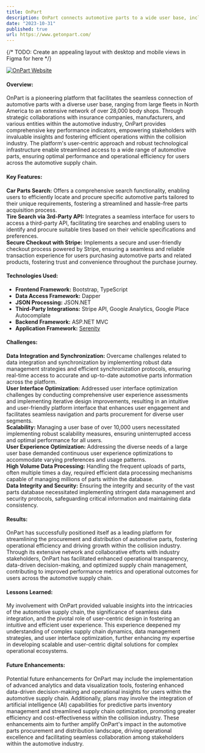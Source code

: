 ```yaml
---
title: OnPart
description: OnPart connects automotive parts to a wide user base, including fleets and over 28,000 body shops. With collaborative industry efforts, it provides key performance indicators for enhanced collision industry operations.
date: "2023-10-31"
published: true
url: https://www.getonpart.com/
---
```


{/* TODO: Create an appealing layout with desktop and mobile views in Figma for here */}

[![OnPart Website](/onpart-website.png)](https://www.onpart.com)

#### Overview:

OnPart is a pioneering platform that facilitates the seamless connection of automotive parts with a diverse user base, ranging from large fleets in North America to an extensive network of over 28,000 body shops. Through strategic collaborations with insurance companies, manufacturers, and various entities within the automotive industry, OnPart provides comprehensive key performance indicators, empowering stakeholders with invaluable insights and fostering efficient operations within the collision industry. The platform's user-centric approach and robust technological infrastructure enable streamlined access to a wide range of automotive parts, ensuring optimal performance and operational efficiency for users across the automotive supply chain.

#### Key Features:

**Car Parts Search:** Offers a comprehensive search functionality, enabling users to efficiently locate and procure specific automotive parts tailored to their unique requirements, fostering a streamlined and hassle-free parts acquisition process.\
**Tire Search via 3rd-Party API:** Integrates a seamless interface for users to access a third-party API, facilitating tire searches and enabling users to identify and procure suitable tires based on their vehicle specifications and preferences.\
**Secure Checkout with Stripe:** Implements a secure and user-friendly checkout process powered by Stripe, ensuring a seamless and reliable transaction experience for users purchasing automotive parts and related products, fostering trust and convenience throughout the purchase journey.

#### Technologies Used:

- **Frontend Framework:** Bootstrap, TypeScript
- **Data Access Framework:** Dapper
- **JSON Processing:** JSON.NET
- **Third-Party Integrations:** Stripe API, Google Analytics, Google Place Autocomplate
- **Backend Framework:** ASP.NET MVC
- **Application Framework:** [Serenity](https://serenity.is/)

#### Challenges:

**Data Integration and Synchronization:** Overcame challenges related to data integration and synchronization by implementing robust data management strategies and efficient synchronization protocols, ensuring real-time access to accurate and up-to-date automotive parts information across the platform.\
**User Interface Optimization:** Addressed user interface optimization challenges by conducting comprehensive user experience assessments and implementing iterative design improvements, resulting in an intuitive and user-friendly platform interface that enhances user engagement and facilitates seamless navigation and parts procurement for diverse user segments.\
**Scalability:** Managing a user base of over 10,000 users necessitated implementing robust scalability measures, ensuring uninterrupted access and optimal performance for all users.\
**User Experience Optimization:** Addressing the diverse needs of a large user base demanded continuous user experience optimizations to accommodate varying preferences and usage patterns.\
**High Volume Data Processing:** Handling the frequent uploads of parts, often multiple times a day, required efficient data processing mechanisms capable of managing millions of parts within the database.\
**Data Integrity and Security:** Ensuring the integrity and security of the vast parts database necessitated implementing stringent data management and security protocols, safeguarding critical information and maintaining data consistency.

#### Results:

OnPart has successfully positioned itself as a leading platform for streamlining the procurement and distribution of automotive parts, fostering operational efficiency and driving growth within the collision industry. Through its extensive network and collaborative efforts with industry stakeholders, OnPart has facilitated enhanced operational transparency, data-driven decision-making, and optimized supply chain management, contributing to improved performance metrics and operational outcomes for users across the automotive supply chain.

#### Lessons Learned:

My involvement with OnPart provided valuable insights into the intricacies of the automotive supply chain, the significance of seamless data integration, and the pivotal role of user-centric design in fostering an intuitive and efficient user experience. This experience deepened my understanding of complex supply chain dynamics, data management strategies, and user interface optimization, further enhancing my expertise in developing scalable and user-centric digital solutions for complex operational ecosystems.

#### Future Enhancements:

Potential future enhancements for OnPart may include the implementation of advanced analytics and data visualization tools, fostering enhanced data-driven decision-making and operational insights for users within the automotive supply chain. Additionally, plans may involve the integration of artificial intelligence (AI) capabilities for predictive parts inventory management and streamlined supply chain optimization, promoting greater efficiency and cost-effectiveness within the collision industry. These enhancements aim to further amplify OnPart's impact in the automotive parts procurement and distribution landscape, driving operational excellence and facilitating seamless collaboration among stakeholders within the automotive industry.

